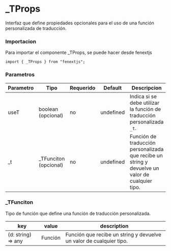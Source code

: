 # \_TProps

Interfaz que define propiedades opcionales para el uso de una función personalizada de traducción.

### Importacion

Para importar el componente \_TProps, se puede hacer desde fenextjs

```tsx copy
import { _TProps } from "fenextjs";
```

### Parametros

| Parametro | Tipo                   | Requerido | Default   | Descripcion                                                                                     |
| --------- | ---------------------- | --------- | --------- | ----------------------------------------------------------------------------------------------- |
| useT      | boolean (opcional)     | no        | undefined | Indica si se debe utilizar la función de traducción personalizada `_t`.                         |
| \_t       | \_TFunciton (opcional) | no        | undefined | Función de traducción personalizada que recibe un string y devuelve un valor de cualquier tipo. |

### \_TFunciton

Tipo de función que define una función de traducción personalizada.

| key                 | value   | description                                                         |
| ------------------- | ------- | ------------------------------------------------------------------- |
| (d: string) =\> any | Función | Función que recibe un string y devuelve un valor de cualquier tipo. |
